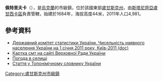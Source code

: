 {{No footnotes|time=2015-09-16T07:29:47+00:00}}
'''佩特里夫卡'''（{{lang-uk|Петропавлівка}}），是[[烏克蘭|烏克蘭]]的市級鎮，位於該國東部[[盧甘斯克州|盧甘斯克州]]，由[[斯塔尼齊亞盧甘西卡區|斯塔尼齊亞盧甘西卡區]]負責管轄，始建於1684年，海拔高度44米，2011年人口4,981。

==參考資料==
*[https://web.archive.org/web/20121010205321/http://stat6.stat.lviv.ua/PXWEB2007/ukr/publ/2011/chnas.zip Державний комітет статистики України. Чисельність наявного населення України на 1 січня 2011 року, Київ-2011 (doc)]
*[http://w1.c1.rada.gov.ua/pls/z7502/A005?rdat1=23.08.2013&rf7571=18664 Картка смт на сайті Верховної Ради України]{{dead link|date=2017年11月 |bot=InternetArchiveBot |fix-attempted=yes }}
* [http://weather.in.ua/ua/lyganskaja/20100 Погода в селищі] {{Wayback|url=http://weather.in.ua/ua/lyganskaja/20100 |date=20200923233147 }}
* [https://web.archive.org/web/20150712072404/http://www.toponymic-dictionary.in.ua/index.php?option=com_content&view=section&layout=blog&id=16&Itemid=17 Стаття у Топонімічному словнику України]

{{coord|48|48|16|N|39|15|46|E|scale:30000|display=title}}

{{DEFAULTSORT:Петрівка}}
[[Category:盧甘斯克州市級鎮|Category:盧甘斯克州市級鎮]]


{{Luhansk-geo-stub}}